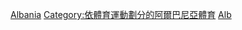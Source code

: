 [[Category:各國滑雪|Albania]]
[[Category:依體育運動劃分的阿爾巴尼亞體育‎|Category:依體育運動劃分的阿爾巴尼亞體育‎]]
[[Category:歐洲滑雪|Alb]]